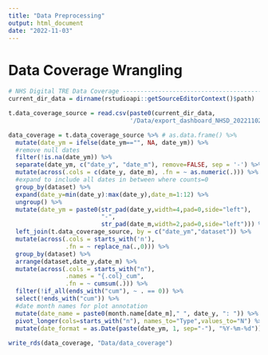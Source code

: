 ```yaml
---
title: "Data Preprocessing"
output: html_document
date: "2022-11-03"
---
```


# Data Coverage Wrangling

```r

# NHS Digital TRE Data Coverage ------------------------------------------------
current_dir_data = dirname(rstudioapi::getSourceEditorContext()$path)

t.data_coverage_source = read.csv(paste0(current_dir_data,
                                  '/Data/export_dashboard_NHSD_20221102_data_coverage.csv'))

data_coverage = t.data_coverage_source %>% # as.data.frame() %>% 
  mutate(date_ym = ifelse(date_ym=="", NA, date_ym)) %>%
  #remove null dates
  filter(!is.na(date_ym)) %>%
  separate(date_ym, c("date_y", "date_m"), remove=FALSE, sep = '-') %>%
  mutate(across(.cols = c(date_y, date_m), .fn = ~ as.numeric(.))) %>%
  #expand to include all dates in between where counts=0
  group_by(dataset) %>%
  expand(date_y=min(date_y):max(date_y),date_m=1:12) %>%
  ungroup() %>%
  mutate(date_ym = paste0(str_pad(date_y,width=4,pad=0,side="left"),
                          "-",
                          str_pad(date_m,width=2,pad=0,side="left"))) %>%
  left_join(t.data_coverage_source, by = c("date_ym","dataset")) %>%
  mutate(across(.cols = starts_with('n'),
                .fn = ~ replace_na(.,0))) %>%
  group_by(dataset) %>%
  arrange(dataset,date_y,date_m) %>%
  mutate(across(.cols = starts_with("n"),
                .names = "{.col}_cum",
                .fn = ~ cumsum(.))) %>%
  filter(!if_all(ends_with("cum"), ~ . == 0)) %>%
  select(!ends_with("cum")) %>%
  #date month names for plot annotation
  mutate(date_name = paste0(month.name[date_m]," ", date_y, ": ")) %>%
  pivot_longer(cols=starts_with("n"), names_to="Type",values_to="N") %>%
  mutate(date_format = as.Date(paste(date_ym, 1, sep="-"), "%Y-%m-%d"))
   
write_rds(data_coverage, "Data/data_coverage")
```

